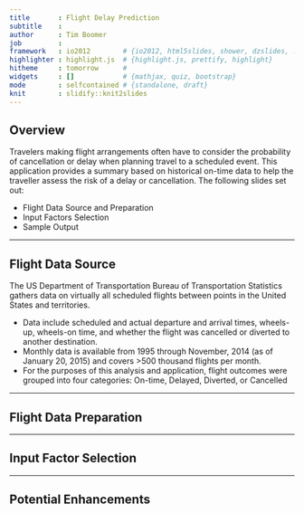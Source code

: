 ```yaml
---
title       : Flight Delay Prediction
subtitle    : 
author      : Tim Boomer
job         : 
framework   : io2012        # {io2012, html5slides, shower, dzslides, ...}
highlighter : highlight.js  # {highlight.js, prettify, highlight}
hitheme     : tomorrow      # 
widgets     : []            # {mathjax, quiz, bootstrap}
mode        : selfcontained # {standalone, draft}
knit        : slidify::knit2slides
---
```


<style>
.title-slide {background-color: #FFF}
</style>

## Overview

Travelers making flight arrangements often have to consider the probability of cancellation or delay  when planning travel to a scheduled event. This application provides a summary based on historical on-time data to help the traveller assess the risk of a delay or cancellation. The following slides set out:

- Flight Data Source and Preparation
- Input Factors Selection
- Sample Output

---

## Flight Data Source

The US Department of Transportation Bureau of Transportation Statistics gathers data on virtually all scheduled flights between points in the United States and territories.

- Data include scheduled and actual departure and arrival times, wheels-up, wheels-on time, and whether the flight was cancelled or diverted to another destination.
- Monthly data is available from 1995 through November, 2014 (as of January 20, 2015) and covers >500 thousand flights per month.
- For the purposes of this analysis and application, flight outcomes were grouped into four categories: On-time, Delayed, Diverted, or Cancelled

---

## Flight Data Preparation

---

## Input Factor Selection

---

## Potential Enhancements






